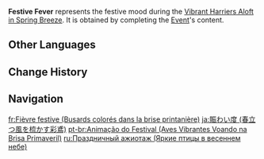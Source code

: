 {{About|the [[Experience]] metric used in [[Vibrant Harriers Aloft in Spring Breeze]]|the [[Experience]] metric used in the 1.3 Event|Festive Fever (Lantern Rite)|similar Experience metrics used in subsequent events|Festive Fever}}
{{Item Infobox
|id           = 000156
|title        = Festive Fever
|image        = Item Vibrant Harriers Aloft in Spring Breeze Festive Fever.png
|type         = Experience
|group        = Event Items
|event        = Vibrant Harriers Aloft in Spring Breeze
|quality      = 3
|description  = Lantern Rite Festive Fever
|source1      = Challenges in [[Vibrant Harriers Aloft in Spring Breeze/Paper Shadows A-Foraging|Paper Shadows A-Foraging]]
|source2      = Challenges in [[Vibrant Harriers Aloft in Spring Breeze/Joyful Beasts and Their Auspices|Joyful Beasts and Their Auspices]]
|source3      = Challenges in [[Vibrant Harriers Aloft in Spring Breeze/Iridescent Cloud-Striding|Iridescent Cloud-Striding]]
}}
'''Festive Fever''' represents the festive mood during the [[Vibrant Harriers Aloft in Spring Breeze]]. It is obtained by completing the [[Event]]'s content.

==Other Languages==
{{Other Languages|Transclude=Festive Fever (Lantern Rite)}}

==Change History==
{{Change History|4.4}}

==Navigation==
{{EXP Navbox|EXP Types}}

[[fr:Fièvre festive (Busards colorés dans la brise printanière)]]
[[ja:賑わい度 (春立つ風を梳かす彩鳶)]]
[[pt-br:Animação do Festival (Aves Vibrantes Voando na Brisa Primaveril)]]
[[ru:Праздничный ажиотаж (Яркие птицы в весеннем небе)]]